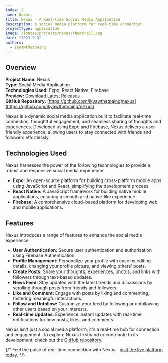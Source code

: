 ```yaml
---
index: 2
name: Nexus
title: Nexus - A Real-time Social Media Application
description: A social media platform for real-time connection
projectType: application
image: /images/projects/nexus/thumbnail.png
date: "2023-9-3"
authors:
  - ikyawthetpaing
---
```


## Overview

**Project Name:** Nexus  
**Type:** Social Media Application  
**Technologies Used:** Expo, React Native, Firebase  
**Preview:** [Download Latest Releases](https://github.com/ikyawthetpaing/nexus/releases/download/v1.0.0/nexus-v1.0.0.apk)  
**GitHub Repository:** [https://github.com/ikyawthetpaing/nexus](https://github.com/ikyawthetpaing/nexus)

Nexus is a dynamic social media application built to facilitate real-time connection, thoughtful engagement, and seamless sharing of thoughts and experiences. Developed using Expo and Firebase, Nexus delivers a user-friendly experience, allowing users to stay connected with friends and followers effortlessly.

## Technologies Used

Nexus harnesses the power of the following technologies to provide a robust and responsive social media experience:

- **Expo:** An open-source platform for building cross-platform mobile apps using JavaScript and React, simplifying the development process.
- **React Native:** A JavaScript framework for building native mobile applications, ensuring a smooth and native-like experience.
- **Firebase:** A comprehensive cloud-based platform for developing web and mobile applications.

## Features

Nexus introduces a range of features to enhance the social media experience:

- **User Authentication:** Secure user authentication and authorization using Firebase Authentication.
- **Profile Management:** Personalize your profile with ease by editing details, changing your profile picture, and viewing others' posts.
- **Create Posts:** Share your thoughts, experiences, photos, and links with followers through text-based updates.
- **News Feed:** Stay updated with the latest trends and discussions by scrolling through posts from friends and followers.
- **Like and Comment:** Engage with posts by liking and commenting, fostering meaningful interactions.
- **Follow and Unfollow:** Customize your feed by following or unfollowing other users based on your interests.
- **Real-time Updates:** Experience instant updates with real-time notifications for new posts, likes, and comments.

Nexus isn't just a social media platform; it's a real-time hub for connection and engagement. To explore Nexus firsthand or contribute to its development, check out the [GitHub repository](https://github.com/ikyawthetpaing/nexus).

{/* Feel the pulse of real-time connection with Nexus - [visit the live platform](https://your-nexus-app-url) today. */}
